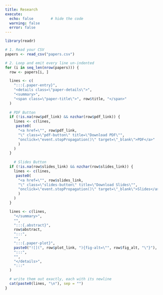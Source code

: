 ```yaml
---
title: Research
execute:
  echo: false        # hide the code
  warning: false
  error: false
---
```


```r
library(readr)

# 1. Read your CSV
papers <- read_csv("papers.csv")

# 2. Loop and emit every line un-indented
for (i in seq_len(nrow(papers))) {
  row <- papers[i, ]

  lines <- c(
    ":::{.paper-entry}",
    "<details class=\"paper-details\">",
    "<summary>",
    "<span class=\"paper-title\">", row$title, "</span>"
  )
  
  # PDF Button
  if (!is.na(row$pdf_link) && nzchar(row$pdf_link)) {
    lines <- c(lines,
     paste0(
      "<a href=\"", row$pdf_link,
      "\" class=\"pdf-button\" title=\"Download PDF\"",
      "onclick=\"event.stopPropagation()\" target=\"_blank\">PDF</a>" 
      )
    )
  }
  
    # Slides Button
  if (!is.na(row$slides_link) && nzchar(row$slides_link)) {
    lines <- c(lines,
     paste0(
      "<a href=\"", row$slides_link,
      "\" class=\"slides-button\" title=\"Download Slides\"",
      "onclick=\"event.stopPropagation()\" target=\"_blank\">Slides</a>" 
      )
    )
  }

  lines <- c(lines,
    "</summary>",
    "",
    ":::{.abstract}",
    row$abstract,
    ":::",
    "",
    ":::{.paper-plot}",
    paste0("![](", row$plot_link, "){fig-alt=\"", row$fig_alt, "\"}"),
    ":::",
    "",
    "</details>",
    ":::"
  )

  # write them out exactly, each with its newline
  cat(paste0(lines, "\n"), sep = "")
}
```
